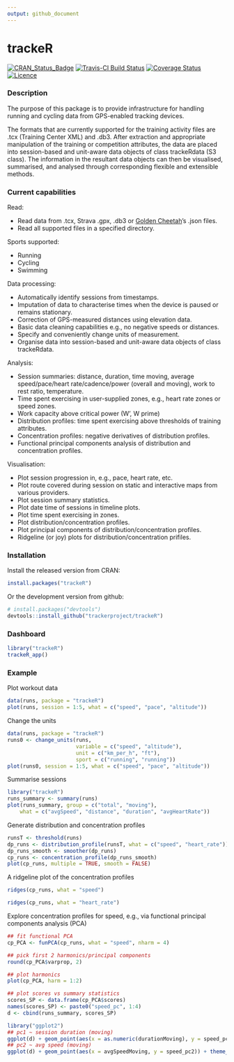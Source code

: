 ```yaml
---
output: github_document
---
```


# trackeR

[![CRAN_Status_Badge](http://www.r-pkg.org/badges/version/trackeR)](https://cran.r-project.org/package=trackeR)
[![Travis-CI Build Status](https://travis-ci.org/trackerproject/trackeR.svg?branch=master)](https://travis-ci.org/trackerproject/trackeR)
[![Coverage Status](https://img.shields.io/codecov/c/github/trackerproject/trackeR/master.svg)](https://codecov.io/github/trackerproject/trackeR?branch=master)
[![Licence](https://img.shields.io/badge/licence-GPL--3-blue.svg)](https://www.gnu.org/licenses/gpl-3.0.en.html)



### Description

The purpose of this package is to provide infrastructure for handling
running and cycling data from GPS-enabled tracking devices.

The formats that are currently supported for the training activity
files are .tcx (Training Center XML) and .db3. After extraction and
appropriate manipulation of the training or competition attributes,
the data are placed into session-based and unit-aware data objects of
class trackeRdata (S3 class). The information in the resultant data objects
can then be visualised, summarised, and analysed through corresponding
flexible and extensible methods.

### Current capabilities

Read:

- Read data from .tcx, Strava .gpx, .db3 or [Golden Cheetah](http://goldencheetah.org)'s .json files.
- Read all supported files in a specified directory.

Sports supported:

- Running
- Cycling
- Swimming

Data processing:

- Automatically identify sessions from timestamps.
- Imputation of data to characterise times when the device is paused or remains stationary.
- Correction of GPS-measured distances using elevation data.
- Basic data cleaning capabilities e.g., no negative speeds or distances.
- Specify and conveniently change units of measurement.
- Organise data into session-based and unit-aware data objects of class trackeRdata.

Analysis:

- Session summaries: distance, duration, time moving, average speed/pace/heart
rate/cadence/power (overall and moving), work to rest ratio, temperature.
- Time spent exercising in user-supplied zones, e.g., heart rate zones or speed zones.
- Work capacity above critical power (W', W prime)
- Distribution profiles: time spent exercising above thresholds of training attributes.
- Concentration profiles: negative derivatives of distribution profiles.
- Functional principal components analysis of distribution and concentration profiles.

Visualisation:

- Plot session progression in, e.g., pace, heart rate, etc.
- Plot route covered during session on static and interactive maps from various providers.
- Plot session summary statistics.
- Plot date time of sessions in timeline plots.
- Plot time spent exercising in zones.
- Plot distribution/concentration profiles.
- Plot principal components of distribution/concentration profiles.
- Ridgeline (or joy) plots for distribution/concentration prifiles.

### Installation

Install the released version from CRAN:

```r
install.packages("trackeR")
```

Or the development version from github:

```r
# install.packages("devtools")
devtools::install_github("trackerproject/trackeR")
```

### Dashboard
```r
library("trackeR")
trackeR_app()
```

### Example

Plot workout data
```r
data(runs, package = "trackeR")
plot(runs, session = 1:5, what = c("speed", "pace", "altitude"))
```

Change the units
```r
data(runs, package = "trackeR")
runs0 <- change_units(runs,
                      variable = c("speed", "altitude"),
                      unit = c("km_per_h", "ft"),
                      sport = c("running", "running"))
plot(runs0, session = 1:5, what = c("speed", "pace", "altitude"))
```

Summarise sessions
```r
library("trackeR")
runs_summary <- summary(runs)
plot(runs_summary, group = c("total", "moving"),
    what = c("avgSpeed", "distance", "duration", "avgHeartRate"))
```

Generate distribution and concentration profiles

```r
runsT <- threshold(runs)
dp_runs <- distribution_profile(runsT, what = c("speed", "heart_rate"))
dp_runs_smooth <- smoother(dp_runs)
cp_runs <- concentration_profile(dp_runs_smooth)
plot(cp_runs, multiple = TRUE, smooth = FALSE)
```

A ridgeline plot of the concentration profiles
```r
ridges(cp_runs, what = "speed")
```

```r
ridges(cp_runs, what = "heart_rate")
```

Explore concentration profiles for speed, e.g., via functional principal
components analysis (PCA)

```r
## fit functional PCA
cp_PCA <- funPCA(cp_runs, what = "speed", nharm = 4)

## pick first 2 harmonics/principal components
round(cp_PCA$varprop, 2)

## plot harmonics
plot(cp_PCA, harm = 1:2)
```

```r
## plot scores vs summary statistics
scores_SP <- data.frame(cp_PCA$scores)
names(scores_SP) <- paste0("speed_pc", 1:4)
d <- cbind(runs_summary, scores_SP)

library("ggplot2")
## pc1 ~ session duration (moving)
ggplot(d) + geom_point(aes(x = as.numeric(durationMoving), y = speed_pc1)) + theme_bw()
## pc2 ~ avg speed (moving)
ggplot(d) + geom_point(aes(x = avgSpeedMoving, y = speed_pc2)) + theme_bw()
```
